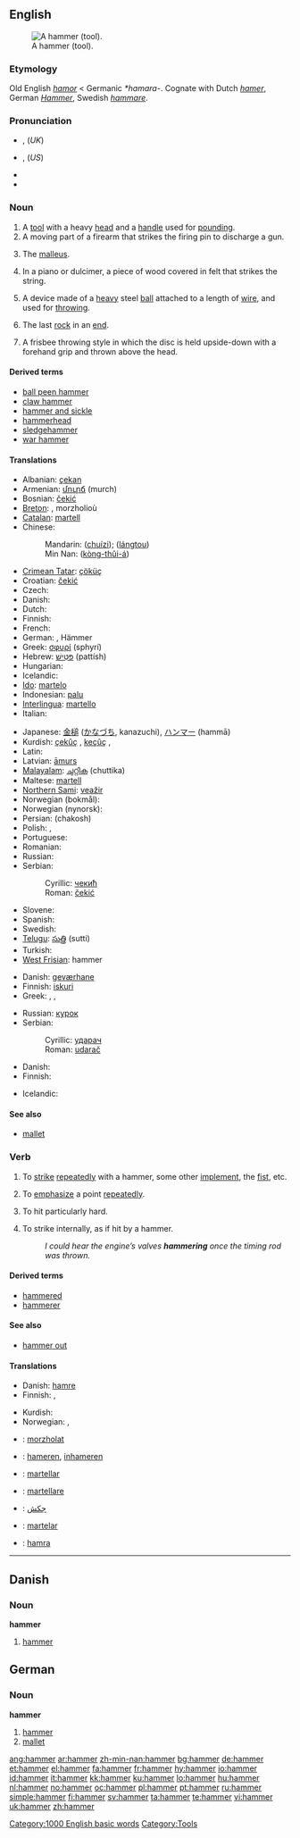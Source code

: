 {{also|Hammer}}
==English==
{{wikipedia}}
[[Image:Framing hammer.jpg|thumb|A hammer (tool).]]

===Etymology===
Old English ''[[hamor]]'' < Germanic ''*hamara-''. Cognate with Dutch ''[[hamer]]'', German ''[[Hammer]]'', Swedish ''[[hammare]]''.

===Pronunciation===
* {{IPA|/ˈhæmə/}}, {{SAMPA|/"h{m@/}} (''UK'')
* {{IPA|/ˈhæmɚ/}}, {{SAMPA|/"h{m@`/}} (''US'')
* {{audio|en-us-hammer.ogg|Audio (US)}}
* {{rhymes|æmə(r)}}

===Noun===
{{en-noun}}

# A [[tool]] with a heavy [[head]] and a [[handle]] used for [[pounding]].
# A moving part of a firearm that strikes the firing pin to discharge a gun.
# {{anatomy}} The [[malleus]].
# {{music}} In a piano or dulcimer, a piece of wood covered in felt that strikes the string.
# {{sports}} A device made of a [[heavy]] steel [[ball]] attached to a length of [[wire]], and used for [[throw]]ing.
# {{curling}} The last [[rock]] in an [[end]].
# {{context|Ultimate Frisbee}} A frisbee throwing style in which the disc is held upside-down with a forehand grip and thrown above the head.

====Derived terms====
* [[ball peen hammer]]
* [[claw hammer]]
* [[hammer and sickle]]
* [[hammerhead]]
* [[sledgehammer]]
* [[war hammer]]

====Translations====
{{trans-top|tool}}
* Albanian: [[çekan]] {{m}}
* Armenian: [[մուրճ]] (murch)
* Bosnian: [[čekić]] {{m}}
* [[Breton]]: {{t+|br|morzhol|m|xs=Breton}}, morzholioù {{p}}
* [[Catalan]]: [[martell]] {{m}}
* Chinese:
*: Mandarin: {{zh-ts|錘子|锤子}} ([[chuízi]]); {{zh-ts|榔頭|榔头}} ([[lángtou]])
*: Min Nan: {{zh-ts|摃槌仔|扛槌仔}} ([[kòng-thûi-á]])
* [[Crimean Tatar]]: [[çöküç]]
* Croatian: [[čekić]] {{m}}
* Czech: {{t+|cs|kladivo|n}}
* Danish: {{t-|da|hammer|c}}
* Dutch: {{t+|nl|hamer|m}}
* Finnish: {{t+|fi|vasara}}
* French: {{t+|fr|marteau|m}}
* German: {{t+|de|Hammer|m}}, Hämmer {{p}}
* Greek: [[σφυρί]] (sphyrí) {{n}}
* Hebrew: [[פטיש|פַּטִּישׁ]] (pattísh)
* Hungarian: {{t+|hu|kalapács}}
* Icelandic: {{t|is|hamar|m}}
* [[Ido]]: [[martelo]]
* Indonesian: [[palu]]
* [[Interlingua]]: [[martello]]
* Italian: {{t+|it|martello|m}}
{{trans-mid}}
* Japanese: [[金槌]] ([[かなづち]], kanazuchi), [[ハンマー]] (hammā)
* Kurdish: [[çekûç]] {{m}}, [[keçûç]] {{m}}, {{KUchar|[[چه‌کوچ]]}}
* Latin: {{t-|la|malleus|m}}
* Latvian: [[āmurs]] {{m}}
* [[Malayalam]]: [[ചുറ്റിക]] (chuttika)
* Maltese: [[martell]] {{m}}
* [[Northern Sami]]: [[veažir]]
* Norwegian (bokmål): {{t+|no|hammer|m}}
* Norwegian (nynorsk): {{t|nn|hammar|m|xs=Norwegian Nynorsk}}
* Persian: {{t-|fa|چکش|sc=fa-Arab|xs=Persian}} (chakosh)
* Polish: {{t-|pl|młot|m}}, {{t+|pl|młotek|m}}
* Portuguese: {{t+|pt|martelo|m}}
* Romanian: {{t-|ro|ciocan|m}}
* Russian: {{t+|ru|молот|m|tr=mólot|sc=Cyrl}}
* Serbian:
*: Cyrillic: [[чекић]] {{m}}
*: Roman: [[čekić]] {{m}}
* Slovene: {{t+|sl|kladivo|n}}
* Spanish: {{t+|es|martillo|m}}
* Swedish: {{t+|sv|hammare|c}}
* [[Telugu]]: [[సుత్తి]] (sutti)
* Turkish: {{t+|tr|çekiç}}
* [[West Frisian]]: hammer
{{trans-bottom}}

{{trans-top|part of a firearm}}
* Danish: [[geværhane]] {{c}}
* Finnish: [[iskuri]]
* Greek: {{t+|el|επικρουστήρας|n|tr=epikroustíras|sc=Grek}}, {{t+|el|λύκος|m|tr=lýkos|sc=Grek}}, {{t+|el|κόκορας|m|tr=kókoras|sc=Grek}}
{{trans-mid}}
* Russian: [[курок]] {{m}}
* Serbian:
*: Cyrillic: [[ударач]] {{m}}
*: Roman: [[udarač]] {{m}}
{{trans-bottom}}

{{trans-top|malleus}}
: {{also|malleus}}
{{trans-mid}}
{{trans-bottom}}

{{trans-top|piano part}}
* Danish: {{t-|da|hammer|c}}
* Finnish: {{t+|fi|vasara}}
{{trans-mid}}
* Icelandic: {{t|is|hamar|m}}
{{trans-bottom}}

{{trans-top|frisbee throwing style}}
{{trans-mid}}
{{trans-bottom}}

{{trans-top|curling: last rock in an end}}
{{trans-mid}}
{{trans-bottom}}

====See also====
* [[mallet]]

===Verb===
{{en-verb}}

# To [[strike]] [[repeatedly]] with a hammer, some other [[implement]], the [[fist]], etc.
# {{figuratively}} To [[emphasize]] a point [[repeatedly]].
# {{sports}} To hit particularly hard. <!-- This applies to anything, not just a baseball-->
# To strike internally, as if hit by a hammer.
#: ''I could hear the engine’s valves '''hammering''' once the timing rod was thrown.''

====Derived terms====
* [[hammered]]
* [[hammerer]]

====See also====
* [[hammer out]]

====Translations====
{{trans-top|to strike repeatedly with a hammer, some other implement, the fist, etc}}
* Danish: [[hamre]]
* Finnish: {{t-|fi|vasaroida}}, {{t-|fi|takoa}}
{{trans-mid}}
* Kurdish: {{KUchar|[[کوتین]]}}
* Norwegian: {{t|no|hamre}}, {{t-|no|banke}}
{{trans-bottom}}

{{trans-top|(''figuratively'') To emphasize a point repeatedly}}
{{trans-mid}}
{{trans-bottom}}

{{trans-top|(''sports'') To hit particularly hard}}
{{trans-mid}}
{{trans-bottom}}

{{trans-top|to strike internally, as if hit by a hammer}}
{{trans-mid}}
{{trans-bottom}}

{{checktrans}}
* {{ttbc|Breton}}: [[morzholat]]
* {{ttbc|Dutch}}: [[hameren]], [[inhameren]]
* {{ttbc|Interlingua}}: [[martellar]]
* {{ttbc|Italian}}: [[martellare]]
* {{ttbc|Persian}}: [[جکش]]
* {{ttbc|Portuguese}}: [[martelar]]
* {{ttbc|Swedish}}: [[hamra]]

[[Category:1000 English basic words]]

----

==Danish==

===Noun===
'''hammer''' {{c}}

# [[hammer#English|hammer]]

==German==

===Noun===
'''hammer''' {{m}}

# [[hammer#English|hammer]]
# [[mallet]]

[[Category:Tools]]

[[ang:hammer]]
[[ar:hammer]]
[[zh-min-nan:hammer]]
[[bg:hammer]]
[[de:hammer]]
[[et:hammer]]
[[el:hammer]]
[[fa:hammer]]
[[fr:hammer]]
[[hy:hammer]]
[[io:hammer]]
[[id:hammer]]
[[it:hammer]]
[[kk:hammer]]
[[ku:hammer]]
[[lo:hammer]]
[[hu:hammer]]
[[nl:hammer]]
[[no:hammer]]
[[oc:hammer]]
[[pl:hammer]]
[[pt:hammer]]
[[ru:hammer]]
[[simple:hammer]]
[[fi:hammer]]
[[sv:hammer]]
[[ta:hammer]]
[[te:hammer]]
[[vi:hammer]]
[[uk:hammer]]
[[zh:hammer]]